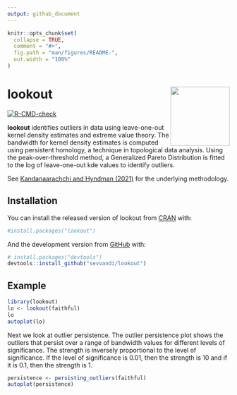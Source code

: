 ```yaml
---
output: github_document
---
```


<!-- README.md is generated from README.Rmd. Please edit that file -->

```r
knitr::opts_chunk$set(
  collapse = TRUE,
  comment = "#>",
  fig.path = "man/figures/README-",
  out.width = "100%"
)
```

# lookout <img src='man/figures/logo.png' align="right" height="134" />

<!-- badges: start -->
[![R-CMD-check](https://github.com/sevvandi/lookout/actions/workflows/R-CMD-check.yaml/badge.svg)](https://github.com/sevvandi/lookout/actions/workflows/R-CMD-check.yaml)
<!-- badges: end -->

**lookout** identifies outliers in data using leave-one-out kernel density estimates and extreme value theory. The bandwidth for kernel density estimates is computed using persistent homology, a technique in topological data analysis. Using the peak-over-threshold method, a Generalized Pareto Distribution is fitted to the log of leave-one-out kde values to identify outliers.

See [Kandanaarachchi and Hyndman (2021)](https://robjhyndman.com/publications/lookout/) for the underlying methodology.

## Installation

You can install the released version of lookout from [CRAN](https://CRAN.R-project.org) with:

``` r
#install.packages("lookout")
```

And the development version from [GitHub](https://github.com/) with:

``` r
# install.packages("devtools")
devtools::install_github("sevvandi/lookout")
```

## Example

```r
library(lookout)
lo <- lookout(faithful)
lo
autoplot(lo)
```

Next we look at outlier persistence. The outlier persistence plot shows the outliers that persist over a range of bandwidth values for different levels of significance. The strength is inversely proportional to the level of significance. If the level of significance is 0.01, then the strength is 10 and if it is 0.1, then the strength is 1.

```r
persistence <- persisting_outliers(faithful)
autoplot(persistence)
```
